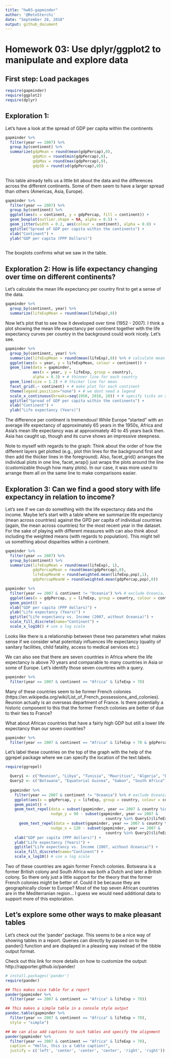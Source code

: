 ```yaml
---
title: "hw03-gapminder"
author: '@RetoSterchi'
date: "September 28, 2018"
output: github_document
---
```


# Homework 03: Use dplyr/ggplot2 to manipulate and explore data

## First step: Load packages

```r
require(gapminder)
require(ggplot2)
require(dplyr)
```

## Exploration 1: 
Let's have a look at the spread of GDP per capita within the continents

```r
gapminder %>% 
  filter(year == 2007) %>% 
  group_by(continent) %>% 
  summarize(gdpMean = round(mean(gdpPercap),0),
            gdpMin = round(min(gdpPercap),0),
            gdpMax = round(max(gdpPercap),0),
            gdpSD = round(sd(gdpPercap),0))
  
```

This table already tells us a little bit about the data and the differences across the different continents. Some of them seem to have a larger spread than others (Americas, Asia, Europe).

```r
gapminder %>% 
  filter(year == 2007) %>% 
  group_by(continent) %>% 
  ggplot(aes(x = continent, y = gdpPercap, fill = continent)) +
  geom_boxplot(outlier.shape = NA, alpha = 0.5) +
  geom_jitter(width = 0.2, aes(colour = continent), alpha = 0.8) +
  ggtitle("Spread of GDP per capita within the continents") +
  xlab("Continent") +
  ylab("GDP per capita (PPP Dollars)")
  
```

The boxplots confirms what we saw in the table. 


## Exploration 2: How is life expectancy changing over time on different continents?

Let's calculate the mean life expectancy per country first to get a sense of the data.

```r
gapminder %>% 
  group_by(continent, year) %>% 
  summarize(lifeExpMean = round(mean(lifeExp),0))
```

Now let's plot that to see how it developed over time (1952 - 2007). I think a plot showing the mean life expectancy per continent together with the life expectancy curves per country in the background could work nicely. Let's see.

```r
gapminder %>% 
  group_by(continent, year) %>% 
  summarize(lifeExpMean = round(mean(lifeExp),0)) %>% # calculate mean per continent
  ggplot(aes(x = year, y = lifeExpMean, colour = continent)) +
  geom_line(data = gapminder, 
            aes(x = year, y = lifeExp, group = country), 
            alpha = 0.3) + # thinner line for each country
  geom_line(size = 1.2) + # thicker line for mean
  facet_grid(.~ continent) + # make plot for each continent
  theme(legend.position="none") + # we dont need a legend
  scale_x_continuous(breaks=seq(1950, 2010, 20)) + # specify ticks on x-axis
  ggtitle("Spread of GDP per capita within the continents") +
  xlab("Continent") +
  ylab("Life expectancy (Years)")

```

The difference per continent is tremendous! While Europe "started" with an average life expectancy of approximately 65 years in the 1950s, Africa and Asia's mean life expectancy was at approximately 40 to 45 years back then. Asia has caught up, though and its curve shows an impressive steepness.

Note to myself with regards to the graph: Think about the order of how the different layers get plotted (e.g., plot thin lines for the background first and then add the thicker lines in the foreground). Also, facet_grid() arranges the individual plots in one line, facet_wrap() just wraps the plots around the line (customizable though how many plots). In our case, it was more useul to arrange them all on the same line to make comparisons easier.

## Exploration 3: Can we find a good story with life expectancy in relation to income?
Let's see if we can do something with the life expectancy data and the income. Maybe let's start with a table where we summarize life expectancy (mean across countries) against the GPD per capita of individual countries (again, the mean across countries) for the most recent year in the dataset. For the sake of playing with different measures with can also think about including the weighted means (with regards to population). This might tell us something about disparities within a continent.

```r
gapminder %>% 
  filter(year == 2007) %>% 
  group_by(continent) %>% 
  summarize(lifeExpMean = round(mean(lifeExp), 1),
            gdpPercapMean = round(mean(gdpPercap),0),
            lifeExpMeanW = round(weighted.mean(lifeExp,pop),1),
            gdpPercapMeanW = round(weighted.mean(gdpPercap,pop),0))
```

```r
gapminder %>%
  filter(year == 2007 & continent != "Oceania") %>% # exclude Oceania, since only two countries
  ggplot(aes(x = gdpPercap, y = lifeExp, group = country, colour = continent)) +
  geom_point() +
  xlab("GDP per capita (PPP dollars)") +
  ylab("Life expectancy (Years)") +
  ggtitle("Life expectancy vs. Income (2007, without Oceania)") +
  scale_fill_discrete(name="Continent") +
  scale_x_log10() # use a log scale
```

Looks like there is a relationship between these two parameters what makes sense if we consider what potentialy influences life expectancy (quality of sanitary facilities, child fatality, access to medical services etc.)

We can also see that there are seven countries in Africa where the life expectancy is above 70 years and comparable to many countries in Asia or some of Europe. Let's identify those seven countries with a query.

```r
gapminder %>%
  filter(year == 2007 & continent == "Africa" & lifeExp > 70)
```

Many of these countries seem to be former French colonies (https://en.wikipedia.org/wiki/List_of_French_possessions_and_colonies). Reunion actually is an overseas department of France. Is there potentially a historic component to this that the former French colonies are better of due to their ties to France?

What about African countries that have a fairly high GDP but still a lower life expectancy than our seven countries?

```r
gapminder %>%
  filter(year == 2007 & continent == "Africa" & lifeExp < 70 & gdpPercap > 9000)
```


Let's label these countries on the top of the graph with the help of the ggrepel package where we can specify the location of the text labels.

```r
require(ggrepel)

  Query1 <- c("Reunion", "Libya", "Tunisia", "Mauritius", "Algeria", "Egypt", "Morocco")
  Query2 <- c("Botswana", "Equatorial Guinea", "Gabon", "South Africa")
  
  gapminder %>%
    filter(year == 2007 & continent != "Oceania") %>% # exclude Oceania, since only two countries
    ggplot(aes(x = gdpPercap, y = lifeExp, group = country, colour = continent, label = country)) +
    geom_point() +
    geom_text_repel(data = subset(gapminder, year == 2007 & country %in% Query1),
                    nudge_y = 90 - subset(gapminder, year == 2007 & 
                                            country %in% Query1)$lifeExp) + # this alignes the labels on the top
      geom_text_repel(data = subset(gapminder, year == 2007 & country %in% Query2),
                    nudge_x = 120 - subset(gapminder, year == 2007 & 
                                            country %in% Query2)$lifeExp) + # this alignes the labels on the right
    xlab("GDP per capita (PPP dollars)") +
    ylab("Life expectancy (Years)") +
    ggtitle("Life expectancy vs. Income (2007, without Oceania)") +
    scale_fill_discrete(name="Continent") +
    scale_x_log10() # use a log scale
```

Two of these countries are again former French colonies. Botswana is a former British colony and South Africa was both a Dutch and later a British colony. So there only just a little support for the theory that the former French colonies might be better of. Could it be because they are geographically closer to Europe? Most of the top seven African countries are in the Mediterranian region... I guess we would need additional data to support more of this exploration.


## Let's explore some other ways to make pleasant tables

Let's check out the 'pander' package. This seems to be a nice way of showing tables in a report. Queries can directly by passed on to the pander() function and are displayed in a pleasing way instead of the tibble output format.

Check out this link for more details on how to customize the output: http://rapporter.github.io/pander/

```r
# install.packages('pander')
require(pander)

## This makes nice table for a report
pander(gapminder %>%
  filter(year == 2007 & continent == "Africa" & lifeExp > 70))

## This makes a simple table in a console style output
pandoc.table(gapminder %>%
  filter(year == 2007 & continent == "Africa" & lifeExp > 70),
  style = "simple")

```
```r
## We can also add captions to such tables and specify the alignment
pander(gapminder %>%
  filter(year == 2007 & continent == "Africa" & lifeExp > 70),
  caption = "Hello, this is a table caption!",
  justify = c('left', 'center', 'center', 'center', 'right', 'right'))
```

